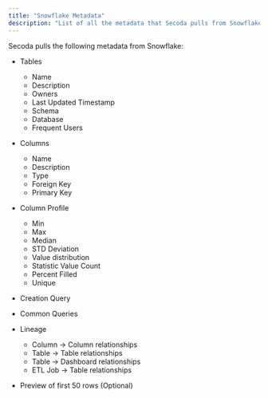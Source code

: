 ```yaml
---
title: "Snowflake Metadata"
description: "List of all the metadata that Secoda pulls from Snowflake"
---
```


Secoda pulls the following metadata from Snowflake:

* Tables  
   * Name  
   * Description  
   * Owners  
   * Last Updated Timestamp  
   * Schema  
   * Database  
   * Frequent Users

* Columns  
   * Name  
   * Description  
   * Type  
   * Foreign Key  
   * Primary Key

* Column Profile  
   * Min  
   * Max  
   * Median  
   * STD Deviation  
   * Value distribution  
   * Statistic Value Count  
   * Percent Filled  
   * Unique

* Creation Query

* Common Queries

* Lineage  
   * Column -> Column relationships  
   * Table -> Table relationships  
   * Table -> Dashboard relationships  
   * ETL Job -> Table relationships

* Preview of first 50 rows (Optional)